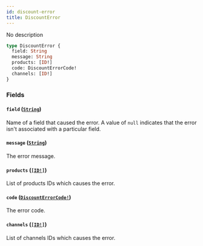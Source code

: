 ```yaml
---
id: discount-error
title: DiscountError
---
```


No description

```graphql
type DiscountError {
  field: String
  message: String
  products: [ID!]
  code: DiscountErrorCode!
  channels: [ID!]
}
```

### Fields

#### `field` ([`String`](../../../developer/api-reference/scalars/string))

Name of a field that caused the error. A value of `null` indicates that the error isn't associated with a particular field.

#### `message` ([`String`](../../../developer/api-reference/scalars/string))

The error message.

#### `products` ([`[ID!]`](../../../developer/api-reference/scalars/id))

List of products IDs which causes the error.

#### `code` ([`DiscountErrorCode!`](../../../developer/api-reference/enums/discount-error-code))

The error code.

#### `channels` ([`[ID!]`](../../../developer/api-reference/scalars/id))

List of channels IDs which causes the error.
